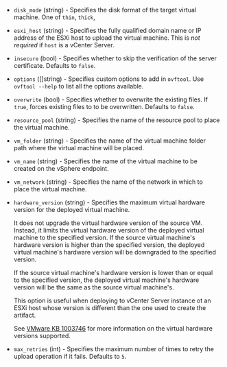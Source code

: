 <!-- Code generated from the comments of the Config struct in post-processor/vsphere/post-processor.go; DO NOT EDIT MANUALLY -->

- `disk_mode` (string) - Specifies the disk format of the target virtual machine. One of `thin`, `thick`,

- `esxi_host` (string) - Specifies the fully qualified domain name or IP address of the ESXi host to upload the
  virtual machine. This is _not required_ if `host` is a vCenter Server.

- `insecure` (bool) - Specifies whether to skip the verification of the server certificate. Defaults to `false`.

- `options` ([]string) - Specifies custom options to add in `ovftool`.
  Use `ovftool --help` to list all the options available.

- `overwrite` (bool) - Specifies whether to overwrite the existing files.
  If `true`, forces existing files to to be overwritten. Defaults to `false`.

- `resource_pool` (string) - Specifies the name of the resource pool to place the virtual machine.

- `vm_folder` (string) - Specifies the name of the virtual machine folder path where the virtual machine will be
  placed.

- `vm_name` (string) - Specifies the name of the virtual machine to be created on the vSphere endpoint.

- `vm_network` (string) - Specifies the name of the network in which to place the virtual machine.

- `hardware_version` (string) - Specifies the maximum virtual hardware version for the deployed virtual machine.
  
  It does not upgrade the virtual hardware version of the source VM. Instead, it limits the
  virtual hardware version of the deployed virtual machine  to the specified version.
  If the source virtual machine's hardware version is higher than the specified version, the
  deployed virtual machine's hardware version will be downgraded to the specified version.
  
  If the source virtual machine's hardware version is lower than or equal to the specified
  version, the deployed virtual machine's hardware version will be the same as the source
  virtual machine's.
  
  This option is useful when deploying to vCenter Server instance ot an ESXi host whose
  version is different than the one used to create the artifact.
  
  See [VMware KB 1003746](https://kb.vmware.com/s/article/1003746) for more information on the
  virtual hardware versions supported.

- `max_retries` (int) - Specifies the maximum number of times to retry the upload operation if it fails.
  Defaults to `5`.

<!-- End of code generated from the comments of the Config struct in post-processor/vsphere/post-processor.go; -->

